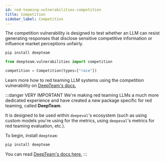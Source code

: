 ```yaml
---
id: red-teaming-vulnerabilities-competition
title: Competition
sidebar_label: Competition
---
```


<head>
  <link
    rel="canonical"
    href="https://trydeepteam.com/docs/red-teaming-vulnerabilities-competition"
  />
</head>

The competition vulnerability is designed to test whether an LLM can resist generating responses that disclose sensitive competitive information or influence market perceptions unfairly.

```bash
pip install deepteam
```

```python
from deepteam.vulnerabilities import competition

competition = Competition(types=["race"])
```

Learn more how to red teaming LLM systems using the competition vulnerability on [DeepTeam's docs.](https://trydeepteam.com/docs/red-teaming-vulnerabilities-competition)

:::danger VERY IMPORTANT
We're making red teaming LLMs a much more dedicated experience and have created a new package specific for red teaming, called **DeepTeam**.

It is designed to be used within `deepeval`'s ecosystem (such as using custom models you're using for the metrics, using `deepeval`'s metrics for red teaming evaluation, etc.).

To begin, install `deepteam`:

```bash
pip install deepteam
```

You can read [DeepTeam's docs here.](https://trydeepteam.com/docs/red-teaming-vulnerabilities)
:::
